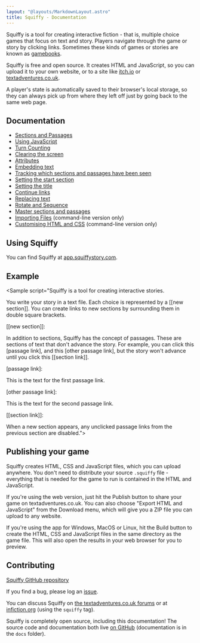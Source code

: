 ```yaml
---
layout: "@layouts/MarkdownLayout.astro"
title: Squiffy - Documentation
---
```



Squiffy is a tool for creating interactive fiction - that is, multiple choice games that focus on text and story. Players navigate through the game or story by clicking links. Sometimes these kinds of games or stories are known as [gamebooks](http://en.wikipedia.org/wiki/Gamebook).

Squiffy is free and open source. It creates HTML and JavaScript, so you can upload it to your own website, or to a site like [itch.io](https://itch.io/) or [textadventures.co.uk](https://textadventures.co.uk).

A player's state is automatically saved to their browser's local storage, so they can always pick up from where they left off just by going back to the same web page.

Documentation
-------------

- [Sections and Passages](sections-passages/)
- [Using JavaScript](javascript/)
- [Turn Counting](turncount/)
- [Clearing the screen](clear/)
- [Attributes](attributes/)
- [Embedding text](embed/)
- [Tracking which sections and passages have been seen](seen/)
- [Setting the start section](start.html)
- [Setting the title](title.html)
- [Continue links](continue.html)
- [Replacing text](replace.html)
- [Rotate and Sequence](rotate-sequence.html)
- [Master sections and passages](master.html)
- [Importing Files](import.html) (command-line version only)
- [Customising HTML and CSS](customise.html) (command-line version only)

Using Squiffy
-------------

You can find Squiffy at [app.squiffystory.com](https://app.squiffystory.com/).

Example
-------

<Sample script="Squiffy is a tool for creating interactive stories.

You write your story in a text file. Each choice is represented by a [[new section]]. You can create links to new sections by surrounding them in double square brackets.

[[new section]]:

In addition to sections, Squiffy has the concept of passages. These are sections of text that don't advance the story. For example, you can click this [passage link], and this [other passage link], but the story won't advance until you click this [[section link]].

[passage link]:

This is the text for the first passage link.

[other passage link]:

This is the text for the second passage link.

[[section link]]:

When a new section appears, any unclicked passage links from the previous section are disabled."></Sample>

Publishing your game
--------------------

Squiffy creates HTML, CSS and JavaScript files, which you can upload anywhere. You don't need to distribute your source `.squiffy` file - everything that is needed for the game to run is contained in the HTML and JavaScript.

If you're using the web version, just hit the Publish button to share your game on textadventures.co.uk. You can also choose "Export HTML and JavaScript" from the Download menu, which will give you a ZIP file you can upload to any website.

If you're using the app for Windows, MacOS or Linux, hit the Build button to create the HTML, CSS and JavaScript files in the same directory as the game file. This will also open the results in your web browser for you to preview.

Contributing
------------

[Squiffy GitHub repository](https://github.com/textadventures/squiffy)

If you find a bug, please log an [issue](https://github.com/textadventures/squiffy/issues).

You can discuss Squiffy on [the textadventures.co.uk forums](https://textadventures.co.uk/forum/squiffy) or at [infiction.org](https://intfiction.org/tag/squiffy) (using the `squiffy` tag).

Squiffy is completely open source, including this documentation! The source code and documentation both live [on GitHub](https://github.com/textadventures/squiffy) (documentation is in the `docs` folder).